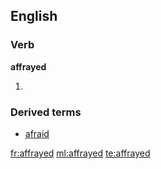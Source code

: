 ==English==
===Verb===
'''affrayed'''
#{{past of|[[affray]]}}

===Derived terms===
* [[afraid]]

[[fr:affrayed]]
[[ml:affrayed]]
[[te:affrayed]]